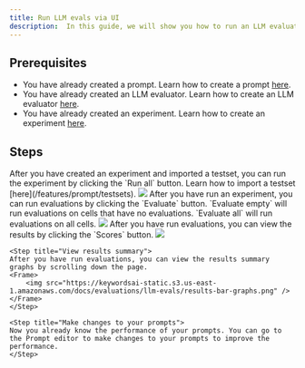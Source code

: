```yaml
---
title: Run LLM evals via UI
description:  In this guide, we will show you how to run an LLM evaluator in the UI.
---
```


## Prerequisites
- You have already created a prompt. Learn how to create a prompt [here](https://docs.keywordsai.co/features/prompt-management/prompts/create-prompt).
- You have already created an LLM evaluator. Learn how to create an LLM evaluator [here](https://docs.keywordsai.co/features/evaluation/llm-evals/llm-evaluator).
- You have already created an experiment. Learn how to create an experiment [here](/features/prompt/lab).


## Steps
<Steps>
    <Step title="Run an experiment">
    After you have created an experiment and imported a testset, you can run the experiment by clicking the `Run all` button. Learn how to import a testset [here](/features/prompt/testsets).
    <Frame>
        <img src="https://keywordsai-static.s3.us-east-1.amazonaws.com/docs/evaluations/llm-evals/experiments.png" />
    </Frame>
    </Step>
    <Step title="Run an evaluations">
    After you have run an experiment, you can run evaluations by clicking the `Evaluate` button. `Evaluate empty` will run evaluations on cells that have no evaluations. `Evaluate all` will run evaluations on all cells.
    <Frame>
        <img src="https://keywordsai-static.s3.us-east-1.amazonaws.com/docs/evaluations/llm-evals/run-eval.png" />
    </Frame>
    </Step>
    <Step title="View results">
    After you have run evaluations, you can view the results by clicking the `Scores` button.
    <Frame>
        <img src="https://keywordsai-static.s3.us-east-1.amazonaws.com/docs/evaluations/llm-evals/show-scores.png" />
    </Frame>
    </Step>

    <Step title="View results summary">
    After you have run evaluations, you can view the results summary graphs by scrolling down the page.
    <Frame>
        <img src="https://keywordsai-static.s3.us-east-1.amazonaws.com/docs/evaluations/llm-evals/results-bar-graphs.png" />
    </Frame>
    </Step>

    <Step title="Make changes to your prompts">
    Now you already know the performance of your prompts. You can go to the Prompt editor to make changes to your prompts to improve the performance.
    </Step>
    
</Steps>
